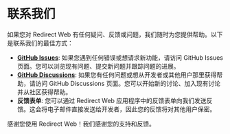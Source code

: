 # 联系我们

如果您对 Redirect Web 有任何疑问、反馈或问题，我们随时为您提供帮助。以下是联系我们的最佳方式：

- **[GitHub Issues](https://github.com/mshibanami/RedirectWeb/issues)**: 如果您遇到任何错误或想请求新功能，请访问 GitHub Issues 页面。您可以浏览现有问题、提交新问题并跟踪问题的进展。
- **[GitHub Discussions](https://github.com/mshibanami/RedirectWeb/discussions)**: 如果您有任何问题或想从开发者或其他用户那里获得帮助，请访问 GitHub Discussions 页面。您可以开始新的讨论、加入现有讨论并从社区获得帮助。
- **反馈表单**: 您可以通过 Redirect Web 应用程序中的反馈表单向我们发送反馈。这会将电子邮件直接发送给开发者，因此您的反馈将对其他用户保密。

感谢您使用 Redirect Web！我们感谢您的支持和反馈。